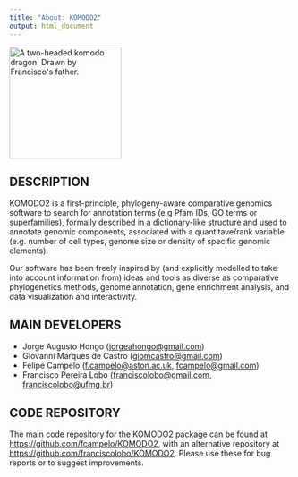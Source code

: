 ```yaml
---
title: "About: KOMODO2"
output: html_document
---
```


<img src="https://raw.githubusercontent.com/fcampelo/KOMODO2/master/inst/images/KOMODO2_logo.png" alt="A two-headed komodo dragon. Drawn by Francisco's father." height="200"/>

## DESCRIPTION
KOMODO2 is a first-principle, phylogeny-aware comparative genomics software to search for annotation terms (e.g Pfam IDs, GO terms or superfamilies), formally described in a dictionary-like structure and used to annotate genomic components, associated with a quantitave/rank variable (e.g. number of cell types, genome size or density of specific genomic elements).

Our software has been freely inspired by (and explicitly modelled to take into account information from) ideas and tools as diverse as comparative phylogenetics methods, genome annotation, gene enrichment analysis, and data visualization and interactivity.

## MAIN DEVELOPERS
 - Jorge Augusto Hongo ([jorgeahongo@gmail.com](mailto:jorgeahongo@gmail.com))
 - Giovanni Marques de Castro ([giomcastro@gmail.com](mailto:giomcastro@gmail.com))
 - Felipe Campelo ([f.campelo@aston.ac.uk](mailto:f.campelo@aston.ac.uk), [fcampelo@gmail.com](mailto:fcampelo@gmail.com))
 - Francisco Pereira Lobo ([franciscolobo@gmail.com](mailto:franciscolobo@gmail.com), [franciscolobo@ufmg.br](franciscolobo@ufmg.br))
 
## CODE REPOSITORY
The main code repository for the KOMODO2 package can be found at [https://github.com/fcampelo/KOMODO2](https://github.com/fcampelo/KOMODO2), with an alternative repository at [https://github.com/franciscolobo/KOMODO2](https://github.com/franciscolobo/KOMODO2). Please use these for bug reports or to suggest improvements.



